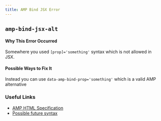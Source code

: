 ```yaml
---
title: AMP Bind JSX Error
---
```


## `amp-bind-jsx-alt`

#### Why This Error Occurred

Somewhere you used `[prop]='something'` syntax which is not allowed in JSX.

#### Possible Ways to Fix It

Instead you can use `data-amp-bind-prop='something'` which is a valid AMP alternative

### Useful Links

- [AMP HTML Specification](https://www.ampproject.org/docs/fundamentals/spec)
- [Possible future syntax](https://github.com/ampproject/amphtml/issues/21600)
